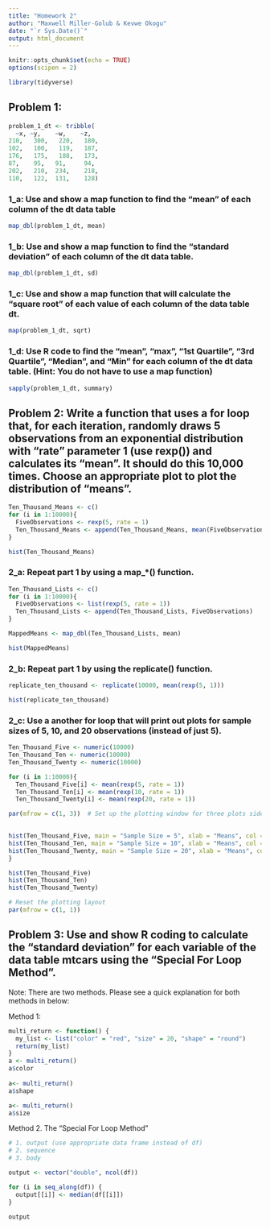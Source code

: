 ```yaml
---
title: "Homework 2"
author: "Maxwell Miller-Golub & Kevwe Okogu"
date: "`r Sys.Date()`"
output: html_document
---
```


```r
knitr::opts_chunk$set(echo = TRUE)
options(scipen = 2)

library(tidyverse)
```

## Problem 1:

``` r

problem_1_dt <- tribble( 
  ~x, ~y,    ~w,    ~z,
210,   300,   220,   180,
102,   100,   119,   187,
176,   175,   188,   173,
87,    95,   91,     94,
202,   210,  234,    218,
110,   122,  131,    128)

```

### 1_a: Use and show a map function to find the “mean” of each column of the dt data table 

``` r
map_dbl(problem_1_dt, mean)
```

### 1_b: Use and show a map function to find the “standard deviation” of each column of the dt data table.

``` r
map_dbl(problem_1_dt, sd)
```

### 1_c: Use and show a map function that will calculate the “square root” of each value of each column of the data table dt.

``` r
map(problem_1_dt, sqrt)
```

### 1_d: Use R code to find the “mean”, “max”, “1st Quartile”, “3rd Quartile”, “Median”, and “Min” for each column of the dt data table. (Hint: You do not have to use a map function)

``` r
sapply(problem_1_dt, summary)
```

## Problem 2: Write a function that uses a for loop that, for each iteration, randomly draws 5 observations from an exponential distribution with “rate” parameter 1 (use rexp()) and calculates its “mean”. It should do this 10,000 times. Choose an appropriate plot to plot the distribution of “means”.

``` r
Ten_Thousand_Means <- c()
for (i in 1:10000){
  FiveObservations <- rexp(5, rate = 1)
  Ten_Thousand_Means <- append(Ten_Thousand_Means, mean(FiveObservations))
}

hist(Ten_Thousand_Means)
```

### 2_a: Repeat part 1 by using a map_*() function. 

``` r
Ten_Thousand_Lists <- c()
for (i in 1:10000){
  FiveObservations <- list(rexp(5, rate = 1))
  Ten_Thousand_Lists <- append(Ten_Thousand_Lists, FiveObservations)
}

MappedMeans <- map_dbl(Ten_Thousand_Lists, mean)

hist(MappedMeans)
```

### 2_b: Repeat part 1 by using the replicate() function.

``` r
replicate_ten_thousand <- replicate(10000, mean(rexp(5, 1)))

hist(replicate_ten_thousand)
```

### 2_c: Use a another for loop that will print out plots for sample sizes of 5, 10, and 20 observations (instead of just 5).

``` r
Ten_Thousand_Five <- numeric(10000)
Ten_Thousand_Ten <- numeric(10000)
Ten_Thousand_Twenty <- numeric(10000)

for (i in 1:10000){
  Ten_Thousand_Five[i] <- mean(rexp(5, rate = 1))
  Ten_Thousand_Ten[i] <- mean(rexp(10, rate = 1))
  Ten_Thousand_Twenty[i] <- mean(rexp(20, rate = 1))

par(mfrow = c(1, 3))  # Set up the plotting window for three plots side by side

  
hist(Ten_Thousand_Five, main = "Sample Size = 5", xlab = "Means", col = "lightblue")
hist(Ten_Thousand_Ten, main = "Sample Size = 10", xlab = "Means", col = "lightgreen")
hist(Ten_Thousand_Twenty, main = "Sample Size = 20", xlab = "Means", col = "lightcoral")
}

hist(Ten_Thousand_Five)
hist(Ten_Thousand_Ten)
hist(Ten_Thousand_Twenty)

# Reset the plotting layout
par(mfrow = c(1, 1))
```

## Problem 3: Use and show R coding to calculate the “standard deviation” for each variable of the data table mtcars using the “Special For Loop Method”.

Note: There are two methods. Please see a quick explanation for both methods in below:

Method 1:
``` r
multi_return <- function() {
  my_list <- list("color" = "red", "size" = 20, "shape" = "round")
  return(my_list)
}
a <- multi_return()
a$color
  
a<- multi_return()
a$shape

a<- multi_return()
a$size

```

Method 2. The “Special For Loop Method”

``` r
# 1. output (use appropriate data frame instead of df)
# 2. sequence
# 3. body

output <- vector("double", ncol(df))

for (i in seq_along(df)) {
  output[[i]] <- median(df[[i]])
}

output
```
